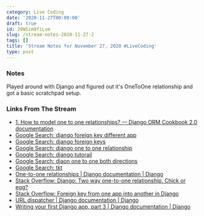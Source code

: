 ```yaml
---
category: Live Coding
date: '2020-11-27T00:00:00'
draft: true
id: 20WSim9fiLvm
slug: /stream-notes-2020-11-27-2
tags: []
title: 'Stream Notes for November 27, 2020 #LiveCoding'
type: post
---
```


### Notes

Played around with Django and figured out it's OneToOne relationship and got a basic scratchpad setup.



### Links From The Stream


- [1. How to model one to one relationships? — Django ORM Cookbook 2.0 documentation](https://books.agiliq.com/projects/django-orm-cookbook/en/latest/one_to_one.html)
- [Google Search: django foreign key different app](https://www.google.com/search?client=safari&rls=en&q=django+foreign+key+different+app&ie=UTF-8&oe=UTF-8)
- [Google Search: django foreign keys](https://www.google.com/search?client=safari&rls=en&q=django+foreign+keys&ie=UTF-8&oe=UTF-8)
- [Google Search: django one to one relationship](https://www.google.com/search?client=safari&rls=en&q=django+one+to+one+relationship&ie=UTF-8&oe=UTF-8)
- [Google Search: django tutorail](https://www.google.com/search?client=safari&rls=en&q=django+tutorail&ie=UTF-8&oe=UTF-8)
- [Google Search: djaon one to one both directions](https://www.google.com/search?client=safari&rls=en&q=djaon+one+to+one+both+directions&ie=UTF-8&oe=UTF-8)
- [Google Search: tkt](https://www.google.com/search?client=safari&rls=en&q=tkt&ie=UTF-8&oe=UTF-8)
- [One-to-one relationships | Django documentation | Django](https://docs.djangoproject.com/en/3.1/topics/db/examples/one_to_one/)
- [Stack Overflow: Django: Two way one-to-one relationship. Chick or egg?](https://stackoverflow.com/questions/2298850/django-two-way-one-to-one-relationship-chick-or-egg)
- [Stack Overflow: Foreign key from one app into another in Django](https://stackoverflow.com/questions/323763/foreign-key-from-one-app-into-another-in-django)
- [URL dispatcher | Django documentation | Django](https://docs.djangoproject.com/en/3.1/topics/http/urls/)
- [Writing your first Django app, part 3 | Django documentation | Django](https://docs.djangoproject.com/en/3.1/intro/tutorial03/)